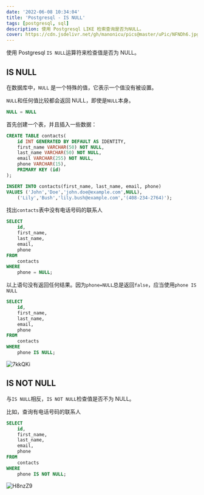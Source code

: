 ```yaml
---
date: '2022-06-08 10:34:04'
title: 'Postgresql - IS NULL'
tags: [postgresql, sql]
description: 使用 Postgresql LIKE 检索查询是否为NULL。
cover: https://cdn.jsdelivr.net/gh/manonicu/pics@master/uPic/NFNDh6.jpg
---
```


使用 Postgresql `IS NULL`运算符来检查值是否为 NULL。

## IS NULL

在数据库中，`NULL` 是一个特殊的值，它表示一个值没有被设置。

`NULL`和任何值比较都会返回 NULL，即使是`NULL`本身。

```sql
NULL = NULL
```

首先创建一个表，并且插入一些数据：

```sql
CREATE TABLE contacts(
    id INT GENERATED BY DEFAULT AS IDENTITY,
    first_name VARCHAR(50) NOT NULL,
    last_name VARCHAR(50) NOT NULL,
    email VARCHAR(255) NOT NULL,
    phone VARCHAR(15),
    PRIMARY KEY (id)
);

INSERT INTO contacts(first_name, last_name, email, phone)
VALUES ('John','Doe','john.doe@example.com',NULL),
    ('Lily','Bush','lily.bush@example.com','(408-234-2764)');
```

找出`contacts`表中没有电话号码的联系人

```sql
SELECT
    id,
    first_name,
    last_name,
    email,
    phone
FROM
    contacts
WHERE
    phone = NULL;
```

以上语句没有返回任何结果。因为`phone=NULL`总是返回`false`，应当使用`phone IS NULL`

```sql
SELECT
    id,
    first_name,
    last_name,
    email,
    phone
FROM
    contacts
WHERE
    phone IS NULL;
```

![7kkQKi](https://cdn.jsdelivr.net/gh/manonicu/pics@master/uPic/7kkQKi.jpg)

## IS NOT NULL

与`IS NULL`相反，`IS NOT NULL`检查值是否不为 NULL。

比如，查询有电话号码的联系人

```sql
SELECT
    id,
    first_name,
    last_name,
    email,
    phone
FROM
    contacts
WHERE
    phone IS NOT NULL;
```

![H8nzZ9](https://cdn.jsdelivr.net/gh/manonicu/pics@master/uPic/H8nzZ9.jpg)
